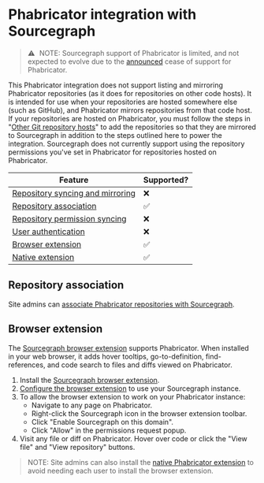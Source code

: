 # Phabricator integration with Sourcegraph

> ⚠️ NOTE: Sourcegraph support of Phabricator is limited, and not expected to evolve due to the [announced](https://admin.phacility.com/phame/post/view/11/phacility_is_winding_down_operations/) cease of support for Phabricator.

This Phabricator integration does not support listing and mirroring Phabricator repositories (as it does for repositories on other code hosts). It is intended for use when your repositories are hosted somewhere else (such as GitHub), and Phabricator mirrors repositories from that code host. If your repositories are hosted on Phabricator, you must follow the steps in "[Other Git repository hosts](/admin/code_hosts/other)" to add the repositories so that they are mirrored to Sourcegraph in addition to the steps outlined here to power the integration. Sourcegraph does not currently support using the repository permissions you've set in Phabricator for repositories hosted on Phabricator.

Feature | Supported?
------- | ----------
[Repository syncing and mirroring](/admin/code_hosts/phabricator#repository-linking-and-syncing) | ❌
[Repository association](/admin/code_hosts/phabricator#repository-linking-and-syncing) | ✅
[Repository permission syncing](/admin/permissions/syncing) | ❌
[User authentication](/admin/auth/) | ❌
[Browser extension](#browser-extension) | ✅
[Native extension](/admin/code_hosts/phabricator#native-extension) | ✅

## Repository association

Site admins can [associate Phabricator repositories with Sourcegraph](/admin/code_hosts/phabricator#repository-syncing-and-linking).

## Browser extension

The [Sourcegraph browser extension](/integration/browser_extension) supports Phabricator. When installed in your web browser, it adds hover tooltips, go-to-definition, find-references, and code search to files and diffs viewed on Phabricator.

1.  Install the [Sourcegraph browser extension](/integration/browser_extension).
1.  [Configure the browser extension](/integration/browser_extension#configuring-the-sourcegraph-instance-to-use) to use your Sourcegraph instance.
1.  To allow the browser extension to work on your Phabricator instance:
    - Navigate to any page on Phabricator.
    - Right-click the Sourcegraph icon in the browser extension toolbar.
    - Click "Enable Sourcegraph on this domain".
    - Click "Allow" in the permissions request popup.
1.  Visit any file or diff on Phabricator. Hover over code or click the "View file" and "View repository" buttons.

> NOTE: Site admins can also install the [native Phabricator extension](/admin/code_hosts/phabricator#native-extension) to avoid needing each user to install the browser extension.
